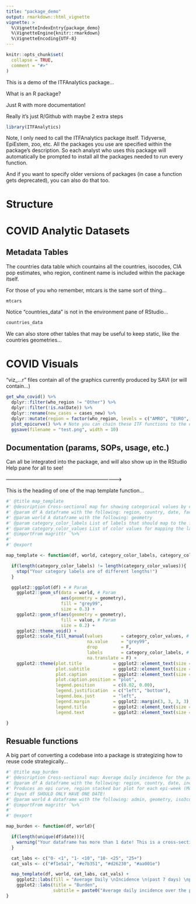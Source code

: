 ```yaml
---
title: "package_demo"
output: rmarkdown::html_vignette
vignette: >
  %\VignetteIndexEntry{package_demo}
  %\VignetteEngine{knitr::rmarkdown}
  %\VignetteEncoding{UTF-8}
---
```


```r
knitr::opts_chunk$set(
  collapse = TRUE,
  comment = "#>"
)
```

This is a demo of the ITFAnalytics package...

What is an R package?

Just R with more documentation!

Really it's just R/Github with maybe 2 extra steps

```r
library(ITFAnalytics)
```

Note, I only need to call the ITFAnalytics package itself. Tidyverse, EpiEstem, zoo, etc. All the packages you use are specified within the package's description. So each analyst who uses this package will automatically be prompted to install all the packages needed to run every function.

And if you want to specify older versions of packages (in case a function gets deprecated), you can also do that too.

# Structure



# COVID Analytic Datasets

## Metadata Tables

The countries data table which countains all the countries, isocodes, CIA pop estimates, who region, continent name is included within the package itself.

For those of you who remember, mtcars is the same sort of thing...

```r
mtcars
```

Notice "countries_data" is not in the environment pane of RStudio...

```r
countries_data
```

We can also store other tables that may be useful to keep static, like the countries geometries...

# COVID Visuals

"viz_...r" files contain all of the graphics currently produced by SAVI (or will contain...)

```r
get_who_covid() %>%
  dplyr::filter(who_region != "Other") %>%
  dplyr::filter(!is.na(Date)) %>%
  dplyr::rename(new_cases = cases_new) %>%
  dplyr::mutate(region = factor(who_region, levels = c("AMRO", "EURO", "SEARO", "EMRO", "AFRO", "WPRO"))) %>%
  plot_epicurve() %>% # Note you can chain these ITF functions to the other pipes as well!
  ggsave(filename = "test.png", width = 10)
```

## Documentation (params, SOPs, usage, etc.)

Can all be integrated into the package, and will also show up in the RStudio Help pane for all to see!

-------------------------------------------------------------------->

This is the heading of one of the map template function...

```r
#' @title map_template
#' @description Cross-sectional map for showing categorical values by country.
#' @param df A dataframe with the following: region, country, date, factor value
#' @param world A dataframe with the following: geometry
#' @param category_color_labels List of labels that should map to the factor value of the df
#' @param category_color_values List of color values for mapping the labels. Needs to have the same length as category_color_labels!
#' @importFrom magrittr `%>%`
#'
#' @export

map_template <- function(df, world, category_color_labels, category_color_values){

  if(length(category_color_labels) != length(category_color_values)){
    stop("Your category labels are of different lengths!")
  }

  ggplot2::ggplot(df) + # Param
    ggplot2::geom_sf(data = world, # Param
                     aes(geometry = geometry),
                     fill = "grey99",
                     size = 0.3) +
    ggplot2::geom_sf(aes(geometry = geometry),
                     fill = value, # Param
                     size = 0.2) +
    ggplot2::theme_void() +
    ggplot2::scale_fill_manual(values       = category_color_values, # Param
                               na.value     = "grey99",
                               drop         = F,
                               labels       = category_color_labels, # Param
                               na.translate = F) +
    ggplot2::theme(plot.title            = ggplot2::element_text(size = 18, face="bold"),
                   plot.subtitle         = ggplot2::element_text(size = 12),
                   plot.caption          = ggplot2::element_text(size = 8),
                   plot.caption.position = "plot",
                   legend.position       = c(0.02, 0.00),
                   legend.justification  = c("left", "bottom"),
                   legend.box.just       = "left",
                   legend.margin         = ggplot2::margin(3, 3, 3, 3),
                   legend.title          = ggplot2::element_text(size = 10),
                   legend.text           = ggplot2::element_text(size = 8))

}
```


## Resuable functions

A big part of converting a codebase into a package is strategizing how to reuse code strategically...

```r
#' @title map_burden
#' @description Cross-sectional map: Average daily incidence for the past 7 days for each country.
#' @param df A dataframe with the following: region, country, date, incidence as 4-level factors (0- <1, 1- <10, 10- <25, 25+)
#' Produces an epi curve, region stacked bar plot for each epi-week (Monday-Sunday).
#' Input df SHOULD ONLY HAVE ONE DATE!
#' @param world A dataframe with the following: admin, geometry, iso3code
#' @importFrom magrittr `%>%`
#'
#' @export

map_burden <- function(df, world){

  if(length(unique(df$date))){
    warning("Your dataframe has more than 1 date! This is a cross-sectional visualization!")
  }

  cat_labs <- c("0- <1", "1- <10", "10- <25", "25+")
  cat_vals <- c("#f1e5a1", "#e7b351", "#d26230", "#aa001e")

  map_template(df, world, cat_labs, cat_vals) +
    ggplot2::labs(fill = "Average Daily \nIncidence \n(past 7 days) \nper 100,000") +
    ggplot2::labs(title = "Burden",
                  subtitle = paste0("Average daily incidence over the past 7 days per 100,000 population, ", format(max(df$date), "%B %d, %Y")))
}
```
